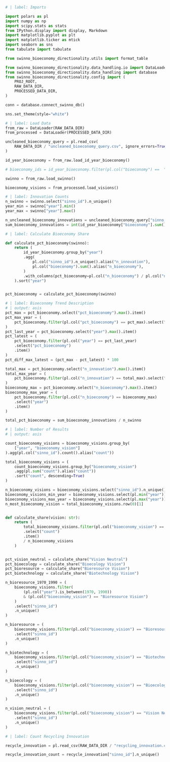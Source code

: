 
```python
# | label: Imports

import polars as pl
import numpy as np
import scipy.stats as stats
from IPython.display import display, Markdown
import matplotlib.pyplot as plt
import matplotlib.ticker as mtick
import seaborn as sns
from tabulate import tabulate

from swinno_bioeconomy_directionality.utils import format_table

from swinno_bioeconomy_directionality.data_handling.io import DataLoader
from swinno_bioeconomy_directionality.data_handling import database
from swinno_bioeconomy_directionality.config import (
    PROJ_ROOT,
    RAW_DATA_DIR,
    PROCESSED_DATA_DIR,
)

conn = database.connect_swinno_db()

sns.set_theme(style="white")
```

```python
# | label: Load Data
from_raw = DataLoader(RAW_DATA_DIR)
from_processed = DataLoader(PROCESSED_DATA_DIR)

uncleaned_bioeconomy_query = pl.read_csv(
    RAW_DATA_DIR / "uncleaned_bioeconomy_query.csv", ignore_errors=True
)

id_year_bioeconomy = from_raw.load_id_year_bioeconomy()

# bioeconomy_ids = id_year_bioeconomy.filter(pl.col("bioeconomy") ==  "1")

swinno = from_raw.load_swinno()

bioeconomy_visions = from_processed.load_visions()
```

```python
# | label: Innovation Counts
n_swinno = swinno.select("sinno_id").n_unique()
year_min = swinno["year"].min()
year_max = swinno["year"].max()

n_uncleaned_bioeconomy_innovations = uncleaned_bioeconomy_query["sinno_id"].n_unique()
sum_bioeconomy_innovations = int(id_year_bioeconomy["bioeconomy"].sum())
```

```python
# | label: Calculate Bioeconomy Share

def calculate_pct_bioeconomy(swinno):
    return (
        id_year_bioeconomy.group_by("year")
        .agg(
            pl.col("sinno_id").n_unique().alias("n_innovation"),
            pl.col("bioeconomy").sum().alias("n_bioeconomy"),
        )
        .with_columns(pct_bioeconomy=pl.col("n_bioeconomy") / pl.col("n_innovation"))
    ).sort("year")


pct_bioeconomy = calculate_pct_bioeconomy(swinno)
```

```python
# | label: Bioeconomy Trend Description
# | output: asis
pct_max = pct_bioeconomy.select("pct_bioeconomy").max().item()
pct_max_year = (
    pct_bioeconomy.filter(pl.col("pct_bioeconomy") == pct_max).select("year").item()
)
pct_last_year = pct_bioeconomy.select("year").max().item()
pct_latest = (
    pct_bioeconomy.filter(pl.col("year") == pct_last_year)
    .select("pct_bioeconomy")
    .item()
)
pct_diff_max_latest = (pct_max - pct_latest) * 100

total_max = pct_bioeconomy.select("n_innovation").max().item()
total_max_year = (
    pct_bioeconomy.filter(pl.col("n_innovation") == total_max).select("year").item()
)
bioeconomy_max = pct_bioeconomy.select("n_bioeconomy").max().item()
bioeconomy_max_year = (
    pct_bioeconomy.filter(pl.col("n_bioeconomy") == bioeconomy_max)
    .select("year")
    .item()
)

total_pct_bioeconomy = sum_bioeconomy_innovations / n_swinno


```

```python
# | label: Number of Results
# | output: asis

count_bioeconomy_visions = bioeconomy_visions.group_by(
    ["year", "bioeconomy_vision"]
).agg(pl.col("sinno_id").count().alias("count"))

total_bioeconomy_visions = (
    count_bioeconomy_visions.group_by("bioeconomy_vision")
    .agg(pl.sum("count").alias("count"))
    .sort("count", descending=True)
)

n_bioeconomy_visions = bioeconomy_visions.select("sinno_id").n_unique()
bioeconomy_visions_min_year = bioeconomy_visions.select(pl.min("year")).item()
bioeconomy_visions_max_year = bioeconomy_visions.select(pl.max("year")).item()
n_most_bioeconomy_vision = total_bioeconomy_visions.row(0)[1]


def calculate_share(vision: str):
    return (
        total_bioeconomy_visions.filter(pl.col("bioeconomy_vision") == vision)
        .select("count")
        .item()
        / n_bioeconomy_visions
    )


pct_vision_neutral = calculate_share("Vision Neutral")
pct_bioecology = calculate_share("Bioecology Vision")
pct_bioresource = calculate_share("Bioresource Vision")
pct_biotechnology = calculate_share("Biotechnology Vision")

n_bioresource_1970_1990 = (
    bioeconomy_visions.filter(
        (pl.col("year").is_between(1970, 1990))
        & (pl.col("bioeconomy_vision") == "Bioresource Vision")
    )
    .select("sinno_id")
    .n_unique()
)

n_bioresource = (
    bioeconomy_visions.filter(pl.col("bioeconomy_vision") == "Bioresource Vision")
    .select("sinno_id")
    .n_unique()
)

n_biotechnology = (
    bioeconomy_visions.filter(pl.col("bioeconomy_vision") == "Biotechnology Vision")
    .select("sinno_id")
    .n_unique()
)

n_bioecology = (
    bioeconomy_visions.filter(pl.col("bioeconomy_vision") == "Bioecology Vision")
    .select("sinno_id")
    .n_unique()
)

n_vision_neutral = (
    bioeconomy_visions.filter(pl.col("bioeconomy_vision") == "Vision Neutral")
    .select("sinno_id")
    .n_unique()
)
```

```python
# | label: Count Recycling Innovation

recycle_innovation = pl.read_csv(RAW_DATA_DIR / "recycling_innovation.csv")

recycle_innovation_count = recycle_innovation["sinno_id"].n_unique()

```